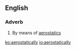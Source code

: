 ==English==

===Adverb===
{{en-adv}}

# By means of [[aerostatics]]

[[ko:aerostatically]]
[[io:aerostatically]]